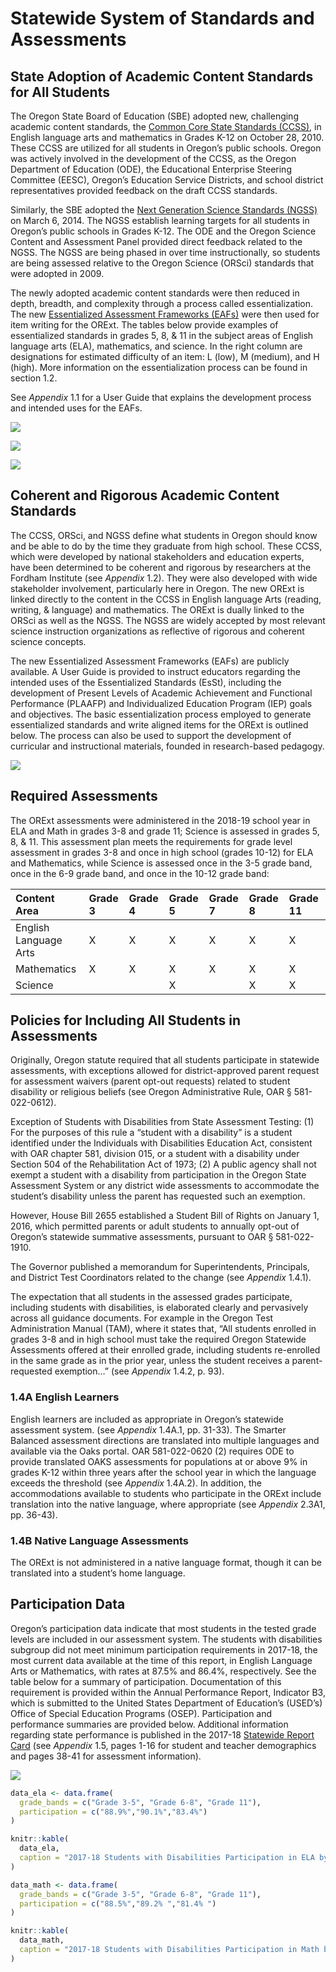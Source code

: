 # Statewide System of Standards and Assessments

## State Adoption of Academic Content Standards for All Students

The Oregon State Board of Education (SBE) adopted new, challenging academic
content standards, the [Common Core State Standards
                                    (CCSS)](https://www.oregon.gov/ode/educator-resources/standards/Pages/default.aspx),
in English language arts and mathematics in Grades K-12 on October 28, 2010.
These CCSS are utilized for all students in Oregon's public schools. Oregon was
actively involved in the development of the CCSS, as the Oregon Department of
Education (ODE), the Educational Enterprise Steering Committee (EESC), Oregon's
Education Service Districts, and school district representatives provided
feedback on the draft CCSS standards.

Similarly, the SBE adopted the [Next Generation Science Standards
                                            (NGSS)](https://www.oregon.gov/ode/educator-resources/standards/science/Pages/Science-Standards.aspx)  on March 6, 2014. The NGSS establish learning targets for all
students in Oregon's public schools in Grades K-12. The ODE and the Oregon
Science Content and Assessment Panel provided direct feedback related to the
NGSS. The NGSS are being phased in over time instructionally, so students are
being assessed relative to the Oregon Science (ORSci) standards that were
adopted in 2009.

The newly adopted academic content standards were then reduced in depth,
breadth, and complexity through a process called essentialization. The new
[Essentialized Assessment Frameworks
(EAFs)](http://www.brtprojects.org/publications/training-modules)
were then used for item writing for the ORExt. The tables below provide examples
of essentialized standards in grades 5, 8, & 11 in the subject areas of English
language arts (ELA), mathematics, and science. In the right column are
designations for estimated difficulty of an item: L (low), M (medium), and H
(high). More information on the essentialization process can be found in section
1.2.

See *Appendix* 1.1 for a User Guide that explains the development process and
intended uses for the EAFs.

![](img/Grade5.png)

![](img/Grade8.png)

![](img/Grade11.png)

## Coherent and Rigorous Academic Content Standards

The CCSS, ORSci, and NGSS define what students in Oregon should know and be able
to do by the time they graduate from high school. These CCSS, which were
developed by national stakeholders and education experts, have been determined
to be coherent and rigorous by researchers at the Fordham Institute (see
*Appendix* 1.2). They were also developed with wide stakeholder involvement,
particularly here in Oregon. The new ORExt is linked directly to the content in
the CCSS in English language Arts (reading, writing, & language) and
mathematics. The ORExt is dually linked to the ORSci as well as the NGSS. The
NGSS are widely accepted by most relevant science instruction organizations as
reflective of rigorous and coherent science concepts.

The new Essentialized Assessment Frameworks (EAFs) are publicly available. A
User Guide is provided to instruct educators regarding the intended uses of the
Essentialized Standards (EsSt), including the development of Present Levels of
Academic Achievement and Functional Performance (PLAAFP) and Individualized
Education Program (IEP) goals and objectives. The basic essentialization process
employed to generate essentialized standards and write aligned items for the
ORExt is outlined below. The process can also be used to support the development
of curricular and instructional materials, founded in research-based pedagogy.

![](img/essentialization.png){fig-alt="Alternate assessment essentialization process flowchart."}

## Required Assessments

The ORExt assessments were administered in the 2018-19 school year in ELA and
Math in grades 3-8 and grade 11; Science is assessed in grades 5, 8, & 11. This
assessment plan meets the requirements for grade level assessment in grades 3-8
and once in high school (grades 10-12) for ELA and Mathematics, while Science is
assessed once in the 3-5 grade band, once in the 6-9 grade band, and once in the
10-12 grade band:

| **Content Area**      | **Grade 3** | **Grade 4** | **Grade 5** | **Grade 7** | **Grade 8** | **Grade 11** |
| :-------------------- | :---------- | :---------- | :---------- | :---------- | :---------- | :----------- |
| English Language Arts | X           | X           | X           | X           | X           | X            |
| Mathematics           | X           | X           | X           | X           | X           | X            |
| Science               |             |             | X           |             | X           | X            |

## Policies for Including All Students in Assessments

Originally, Oregon statute required that all students participate in statewide
assessments, with exceptions allowed for district-approved parent request for
assessment waivers (parent opt-out requests) related to student disability or
religious beliefs (see Oregon Administrative Rule, OAR § 581-022-0612).

Exception of Students with Disabilities from State Assessment Testing: (1) For
the purposes of this rule a "student with a disability" is a student identified
under the Individuals with Disabilities Education Act, consistent with OAR
chapter 581, division 015, or a student with a disability under Section 504 of
the Rehabilitation Act of 1973; (2) A public agency shall not exempt a student
with a disability from participation in the Oregon State Assessment System or
any district wide assessments to accommodate the student's disability unless the
parent has requested such an exemption.

However, House Bill 2655 established a Student Bill of Rights on January 1,
2016, which permitted parents or adult students to annually opt-out of Oregon's
statewide summative assessments, pursuant to OAR § 581-022-1910.

The Governor published a memorandum for Superintendents, Principals, and
District Test Coordinators related to the change (see *Appendix* 1.4.1).

The expectation that all students in the assessed grades participate, including
students with disabilities, is elaborated clearly and pervasively across all
guidance documents. For example in the Oregon Test Administration Manual (TAM),
where it states that, "All students enrolled in grades 3-8 and in high school
must take the required Oregon Statewide Assessments offered at their enrolled
grade, including students re-enrolled in the same grade as in the prior year,
unless the student receives a parent-requested exemption..." (see *Appendix*
1.4.2, p. 93).

### 1.4A English Learners

English learners are included as appropriate in Oregon's statewide assessment
system. (see *Appendix* 1.4A.1, pp. 31-33). The Smarter Balanced assessment
directions are translated into multiple languages and available via the Oaks
portal. OAR 581-022-0620 (2) requires ODE to provide translated OAKS assessments
for populations at or above 9% in grades K-12 within three years after the
school year in which the language exceeds the threshold (see *Appendix* 1.4A.2).
In addition, the accommodations available to students who participate in the
ORExt include translation into the native language, where appropriate (see
                                                                       *Appendix* 2.3A1, pp. 36-43).

### 1.4B Native Language Assessments

The ORExt is not administered in a native language format, though it can be
translated into a student's home language.

## Participation Data

Oregon's participation data indicate that most students in the tested grade
levels are included in our assessment system. The students with disabilities
subgroup did not meet minimum participation requirements in 2017-18, the most
current data available at the time of this report, in English Language Arts or
Mathematics, with rates at 87.5% and 86.4%, respectively. See the table below
for a summary of participation. Documentation of this requirement is provided
within the Annual Performance Report, Indicator B3, which is submitted to the
United States Department of Education's (USED's) Office of Special Education
Programs (OSEP). Participation and performance summaries are provided below.
Additional information regarding state performance is published in the 2017-18
[Statewide Report
             Card](https://www.oregon.gov/ode/schools-and-districts/reportcards/Documents/rptcard2018.pdf)
(see *Appendix* 1.5, pages 1-16 for student and teacher
               demographics and pages 38-41 for assessment information).

![](img/Participation.png)

```r
data_ela <- data.frame(
  grade_bands = c("Grade 3-5", "Grade 6-8", "Grade 11"),
  participation = c("88.9%","90.1%","83.4%")
)

knitr::kable(
  data_ela,
  caption = "2017-18 Students with Disabilities Participation in ELA by Grade"
)

data_math <- data.frame(
  grade_bands = c("Grade 3-5", "Grade 6-8", "Grade 11"),
  participation = c("88.5%","89.2% ","81.4% ")
)

knitr::kable(
  data_math,
  caption = "2017-18 Students with Disabilities Participation in Math by Grade"
)
```
